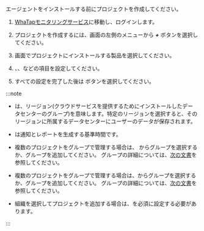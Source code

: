 エージェントをインストールする前にプロジェクトを作成してください。

1.  [WhaTapモニタリングサービス](https://service.whatap.io)に移動し、ログインします。

2.  プロジェクトを作成するには、画面の左側のメニューから **_+_** <Cmdname sid='project_add_btn' className='uitext'/>ボタンを選択してください。

3.  <Cmdname sid="TTL07073" className="uitext" /> 画面でプロジェクトにインストールする製品を選択してください。

4.  <Cmdname sid="project_name" className="uitext" />、<Cmdname sid="data_server_region" className="uitext" />、<Cmdname sid="project_time_zone" className="uitext" />などの項目を設定してください。

    <Xclude product='amazon-cloudwatch,amazon-ecs,azure,ncloud,oracle-cloud'>
    <ImgLang img='create-project-v2.png' desc=''/>
    </Xclude>

    <InDoc product='amazon-cloudwatch,amazon-ecs,azure,ncloud,oracle-cloud'>
    <ImgLang img='create-project-v2-cloud.png' desc=''/>
    </InDoc>

5.  すべての設定を完了した後は <Cmdname sid="creating_a_project" className="uitext" /> ボタンを選択してください。

:::note

-   <Cmdname sid="data_server_region" className="uitext" />は、リージョン(クラウドサービスを提供するためにインストールしたデータセンターのグループ)を意味します。特定のリージョンを選択すると、そのリージョンに所属するデータセンターにユーザーのデータが保存されます。

-   <Cmdname sid="project_time_zone" className="uitext" />は通知とレポートを生成する基準時間です。

<InDoc product='quick-guide'>

-   複数のプロジェクトをグループで管理する場合は、 <Cmdname sid="project_groups" className="uitext" />からグループを選択するか、グループを追加してください。 グループの詳細については、[次の文書](project/group)を参照してください。

</InDoc>

<Xclude product='quick-guide'>

-   複数のプロジェクトをグループで管理する場合は、<Cmdname sid="project_groups" className="uitext" />からグループを選択するか、グループを追加してください。 グループの詳細については、[次の文書](../project/group)を参照してください。

</Xclude>

-   組織を選択してプロジェクトを追加する場合は、<Cmdname sid="group_of_organization" className="uitext" />を必須に設定する必要があります。

:::
